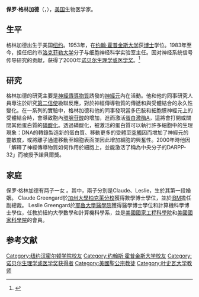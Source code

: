 {{noteTA
|1=zh-hans:格林加德;zh-hant:格林加德;zh-tw:葛林加德;
}}
{{Infobox scientist
| name        = 保罗·格林加德{{Nobel icon}}<br>{{lang|en|Paul Greengard}}
| image       = Paul Greengard.jpg
| image_size  = 
| caption     = 保罗·格林加德 拍摄于2009年
| birth_date  = {{birth date|1925|12|11|mf=yes}}
| birth_place = {{USA}}[[纽约市|纽约市]]
| death_date  = {{death date and age|2019|04|13|1925|12|11|mf=yes}}
| death_place = {{USA}}[[纽约市|纽约市]]
| nationality = {{USA}}
| spouse      = [[Ursula_von_Rydingsvard|Ursula von Rydingsvard]] (second marriage, in 1985)
| children    = 2 (by his first marriage)
| field       = [[神經科學|神經科學]]
| work_institutions = [[洛克菲勒大學|洛克菲勒大學]]
| prizes      = [[諾貝爾生理學或醫學獎|諾貝爾生理學或醫學獎]] {{small|(2000)}}<br>[[NAS_Award_in_the_Neurosciences|NAS Award in the Neurosciences]] {{small|(1991)}}<br>[[Dickson_Prize|Dickson Prize]] {{small|(1978)}}
| relatives   = [[Chris_Chase|Chris Chase]] (sister; died 2013)
}}
'''保罗·格林加德'''（{{lang-en|'''Paul Greengard'''}}，{{bd|1925年|12月11日|2019年|4月13日|catIdx=Greengard}}），[[美国|美国]]生物医学家。

== 生平 ==
格林加德出生于美国[[纽约|纽约]]。1953年，在[[约翰·霍普金斯大学|约翰·霍普金斯大学]]获[[博士|博士]]学位。1983年至今，担任纽约市[[洛克菲勒大学|洛克菲勒大学]]分子与细胞神经科学实验室主任。因对神经系统信号传导研究的贡献，获得了2000年[[诺贝尔生理学或医学奖|诺贝尔生理学或医学奖]]。<ref>{{Cite web |url=http://www.southcn.com/edu/zhuanti/nobel/face/200112140937.htm |title=格林加德：聆听脑细胞的对话 |accessdate=2010-03-28 |archive-date=2017-09-10 |archive-url=https://web.archive.org/web/20170910223323/http://www.southcn.com/edu/zhuanti/nobel/face/200112140937.htm |dead-url=no }}</ref>

== 研究 ==
格林加德的研究主要是[[神經傳導物質|神經傳導物質]]誘發的[[神經元|神經元]]內在活動。他和他的同事研究人員專注於研究[[第二信使|第二信使]]級聯反應，對於神經傳導物質的傳遞和與受體結合的永久性變化。在一系列的實驗中，格林加德和他的同事發現當多巴胺和細胞膜神經元上的受體結合時，會導致胞內[[環腺苷酸|環腺苷酸]]的增加，進而激活[[蛋白激酶A|蛋白激酶A]]，這將會打開或關閉其他蛋白質的[[磷酸化|磷酸化]]。透過磷酸化，被激活的蛋白質可以執行許多細胞中的生理現象：DNA的轉錄製造新的蛋白質、移動更多的受體至[[突觸|突觸]]因而增加了神經元的靈敏度，或將離子通道移動至細胞表面並因此增加細胞的興奮性。2000年時他因「解釋了神經傳導物質如何作用於細胞上，並能激活了稱為中央分子的DARPP-32」而被授予諾貝爾獎。

== 家庭 ==
保罗·格林加德有两子一女 。其中，兩子分別是Claude、Leslie，生於其第一段婚姻。
Claude Greengard於[[加州大學柏克萊分校|加州大學柏克萊分校]]獲得數學博士學位，並於[[IBM|IBM]]擔任副總裁。
Leslie Greengard於[[耶魯大學醫學院|耶魯大學醫學院]]獲得醫學博士學位和計算機科學博士學位，任教於紐約大學數學和計算機科學系，並是[[美國國家工程科學院|美國國家工程科學院]]和[[美國國家科學院|美國國家科學院]]的會員。

== 参考文献 ==
{{reflist}}

{{諾貝爾生理學或醫學獎獲得者 (1976年－2000年)}}

{{Authority control}}
{{DEFAULTSORT:Greengard, Paul}}
[[Category:纽约汉密尔顿学院校友|Category:纽约汉密尔顿学院校友]]
[[Category:约翰斯·霍普金斯大学校友|Category:约翰斯·霍普金斯大学校友]]
[[Category:诺贝尔生理学或医学奖获得者|Category:诺贝尔生理学或医学奖获得者]]
[[Category:美國聖公宗教徒|Category:美國聖公宗教徒]]
[[Category:叶史瓦大学教师|Category:叶史瓦大学教师]]